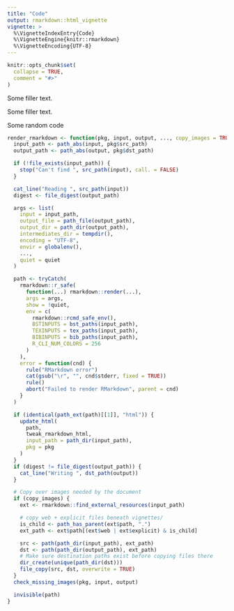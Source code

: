 ```yaml
---
title: "Code"
output: rmarkdown::html_vignette
vignette: >
  %\VignetteIndexEntry{Code}
  %\VignetteEngine{knitr::rmarkdown}
  %\VignetteEncoding{UTF-8}
---
```


```r
knitr::opts_chunk$set(
  collapse = TRUE,
  comment = "#>"
)
```

Some filler text.

Some filler text.

Some random code

```r
render_rmarkdown <- function(pkg, input, output, ..., copy_images = TRUE, quiet = TRUE) {
  input_path <- path_abs(input, pkg$src_path)
  output_path <- path_abs(output, pkg$dst_path)

  if (!file_exists(input_path)) {
    stop("Can't find ", src_path(input), call. = FALSE)
  }

  cat_line("Reading ", src_path(input))
  digest <- file_digest(output_path)

  args <- list(
    input = input_path,
    output_file = path_file(output_path),
    output_dir = path_dir(output_path),
    intermediates_dir = tempdir(),
    encoding = "UTF-8",
    envir = globalenv(),
    ...,
    quiet = quiet
  )

  path <- tryCatch(
    rmarkdown::r_safe(
      function(...) rmarkdown::render(...),
      args = args,
      show = !quiet,
      env = c(
        rmarkdown::rcmd_safe_env(),
        BSTINPUTS = bst_paths(input_path),
        TEXINPUTS = tex_paths(input_path),
        BIBINPUTS = bib_paths(input_path),
        R_CLI_NUM_COLORS = 256
      )
    ),
    error = function(cnd) {
      rule("RMarkdown error")
      cat(gsub("\r", "", cnd$stderr, fixed = TRUE))
      rule()
      abort("Failed to render RMarkdown", parent = cnd)
    }
  )

  if (identical(path_ext(path)[[1]], "html")) {
    update_html(
      path,
      tweak_rmarkdown_html,
      input_path = path_dir(input_path),
      pkg = pkg
    )
  }
  if (digest != file_digest(output_path)) {
    cat_line("Writing ", dst_path(output))
  }

  # Copy over images needed by the document
  if (copy_images) {
    ext <- rmarkdown::find_external_resources(input_path)

    # copy web + explicit files beneath vignettes/
    is_child <- path_has_parent(ext$path, ".")
    ext_path <- ext$path[(ext$web | ext$explicit) & is_child]

    src <- path(path_dir(input_path), ext_path)
    dst <- path(path_dir(output_path), ext_path)
    # Make sure destination paths exist before copying files there
    dir_create(unique(path_dir(dst)))
    file_copy(src, dst, overwrite = TRUE)
  }
  check_missing_images(pkg, input, output)

  invisible(path)
}
```
